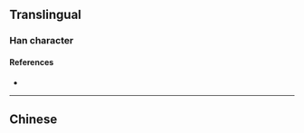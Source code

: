 {{also|噠}}
{{character info}}
==Translingual==

===Han character===
{{Han char|rn=30|rad=口|as=06|sn=9|four=|canj=RYK,XRYK|ids=⿰口达}}

====References====
* {{Han ref|kx=0193.051|hdz=10613.150|uh=54D2|ud=21714}}

----

==Chinese==
{{zh-see|噠}}